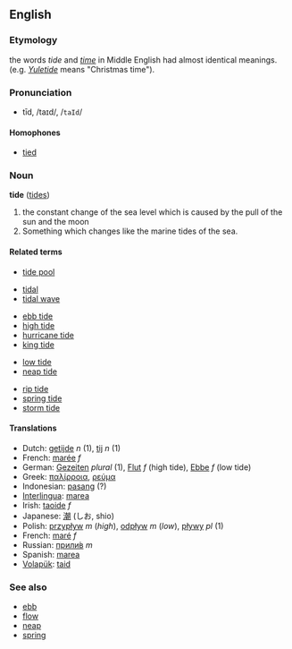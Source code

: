 ==English==
=== Etymology ===
the words ''tide'' and ''[[time]]'' in Middle English had almost identical meanings. (e.g. ''[[Yuletide]]'' means "Christmas time"). 

===Pronunciation===
*tīd, /taɪd/, /<tt>taId</tt>/
====Homophones====
*[[tied]]

=== Noun ===
'''tide''' ([[tides]])

#the constant change of the sea level which is caused by the pull of the sun and the moon
#Something which changes like the marine tides of the sea.

====Related terms====
*[[tide pool]]
<!--*[[tide table]] idiomatic? -->
*[[tidal]]
*[[tidal wave]]
<!--*[[astronomical tide]] idiomatic? -->
<!--*[[atmospheric tide]] idiomatic? -->
*[[ebb tide]]
*[[high tide]]
*[[hurricane tide]]
*[[king tide]]
<!-- *[[land tide]] idiomatic? -->
*[[low tide]]
*[[neap tide]]
<!--*[[oceanic tide]] idiomatic? -->
*[[rip tide]]
*[[spring tide]]
*[[storm tide]]
<!--*[[terrestrial tide]] idiomatic? -->
<!--*[[thermal tide]] idiomatic? -->

==== Translations ====
*Dutch: [[getijde]] ''n'' (1), [[tij]] ''n'' (1)
*French: [[marée]] ''f''
*German: [[Gezeiten]] ''plural'' (1), [[Flut]] ''f'' (high tide), [[Ebbe]] ''f'' (low tide)
*Greek: [[παλίρροια]], [[ρεύμα]]
*Indonesian: [[pasang]] (?)
*[[Interlingua]]: [[marea]]
*Irish: [[taoide]] ''f''
*Japanese: [[潮]] (しお, shio)
*Polish: [[przypływ]] ''m'' (''high''), [[odpływ]] ''m'' (''low''), [[pływy]] ''pl'' (1)
*French: [[maré]] ''f''
*Russian: [[прилив|прили́в]] ''m''
*Spanish: [[marea]]
*[[Volapük]]: [[taid]]

===See also===
*[[ebb]]
*[[flow]]
*[[neap]]
*[[spring]]<!-- synonym for spring tide -->